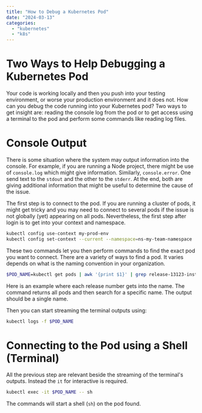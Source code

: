 ```yaml
---
title: "How to Debug a Kubernetes Pod"
date: "2024-03-13"
categories:
  - "kubernetes"
  - "k8s"
---
```


# Two Ways to Help Debugging a Kubernetes Pod

Your code is working locally and then you push into your testing environment, or worse your production environment and it does not. How can you debug the code running into your Kubernetes pod? Two ways to get insight are: reading the console log from the pod or to get access using a terminal to the pod and perform some commands like reading log files.

# Console Output
There is some situation where the system may output information into the console. For example, if you are running a Node project, there might be use of `console.log` which might give information. Similarly, `console.error`. One send text to the `stdout` and the other to the `stderr`. At the end, both are giving additional information that might be useful to determine the cause of the issue.

The first step is to connect to the pod. If you are running a cluster of pods, it might get tricky and you may need to connect to several pods if the issue is not globally (yet) appearing on all pods. Nevertheless, the first step after login is to get into your context and namespace.

```sh
kubectl config use-context my-prod-env
kubectl config set-context --current --namespace=ns-my-team-namespace
```

These two commands let you then perform commands to find the exact pod you want to connect. There are a variety of ways to find a pod. It varies depends on what is the naming convention in your organization.

```sh
$POD_NAME=kubectl get pods | awk '{print $1}' | grep release-13123-instance-1-frontend
```
Here is an example where each release number gets into the name. The command returns all pods and then search for a specific name. The output should be a single name.

Then you can start streaming the terminal outputs using:

```sh 
kubectl logs -f $POD_NAME
```

# Connecting to the Pod using a Shell (Terminal)

All the previous step are relevant beside the streaming of the terminal's outputs. Instead the `it` for interactive is required.

```sh
kubectl exec -it $POD_NAME -- sh
```

The commands will start a shell (`sh`) on the pod found.

